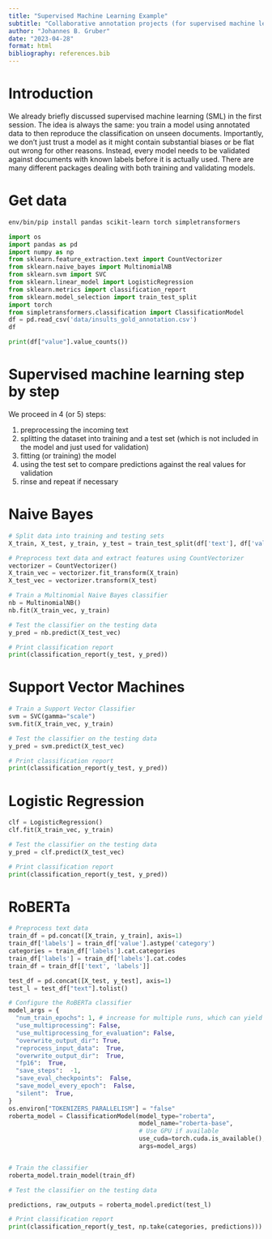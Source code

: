 ```yaml
---
title: "Supervised Machine Learning Example"
subtitle: "Collaborative annotation projects (for supervised machine learning) with *annotinder*"
author: "Johannes B. Gruber"
date: "2023-04-28"
format: html
bibliography: references.bib
---
```


# Introduction

We already briefly discussed supervised machine learning (SML) in the first session.
The idea is always the same: you train a model using annotated data to then reproduce the classification on unseen documents.
Importantly, we don't just trust a model as it might contain substantial biases or be flat out wrong for other reasons.
Instead, every model needs to be validated against documents with known labels before it is actually used.
There are many different packages dealing with both training and validating models.


# Get data

```bash
env/bin/pip install pandas scikit-learn torch simpletransformers
```


```python
import os
import pandas as pd
import numpy as np
from sklearn.feature_extraction.text import CountVectorizer
from sklearn.naive_bayes import MultinomialNB
from sklearn.svm import SVC
from sklearn.linear_model import LogisticRegression
from sklearn.metrics import classification_report
from sklearn.model_selection import train_test_split
import torch
from simpletransformers.classification import ClassificationModel
df = pd.read_csv('data/insults_gold_annotation.csv')
df
```

```python
print(df["value"].value_counts())
```

# Supervised machine learning step by step

We proceed in 4 (or 5) steps:

1. preprocessing the incoming text
2. splitting the dataset into training and a test set (which is not included in the model and just used for validation)
3. fitting (or training) the model 
4. using the test set to compare predictions against the real values for validation
5. rinse and repeat if necessary

# Naive Bayes

```python
# Split data into training and testing sets
X_train, X_test, y_train, y_test = train_test_split(df['text'], df['value'], test_size=0.2, random_state=42)

# Preprocess text data and extract features using CountVectorizer
vectorizer = CountVectorizer()
X_train_vec = vectorizer.fit_transform(X_train)
X_test_vec = vectorizer.transform(X_test)

# Train a Multinomial Naive Bayes classifier
nb = MultinomialNB()
nb.fit(X_train_vec, y_train)

# Test the classifier on the testing data
y_pred = nb.predict(X_test_vec)

# Print classification report
print(classification_report(y_test, y_pred))
```

# Support Vector Machines

```python
# Train a Support Vector Classifier
svm = SVC(gamma="scale")
svm.fit(X_train_vec, y_train)

# Test the classifier on the testing data
y_pred = svm.predict(X_test_vec)

# Print classification report
print(classification_report(y_test, y_pred))
```

# Logistic Regression

```python
clf = LogisticRegression()
clf.fit(X_train_vec, y_train)

# Test the classifier on the testing data
y_pred = clf.predict(X_test_vec)

# Print classification report
print(classification_report(y_test, y_pred))
```

# RoBERTa

```python
# Preprocess text data
train_df = pd.concat([X_train, y_train], axis=1)
train_df['labels'] = train_df['value'].astype('category')
categories = train_df['labels'].cat.categories
train_df['labels'] = train_df['labels'].cat.codes
train_df = train_df[['text', 'labels']]

test_df = pd.concat([X_test, y_test], axis=1)
test_l = test_df["text"].tolist()

# Configure the RoBERTa classifier
model_args = {
  "num_train_epochs": 1, # increase for multiple runs, which can yield better performance (but is slower)
  "use_multiprocessing": False,
  "use_multiprocessing_for_evaluation": False,
  "overwrite_output_dir": True,
  "reprocess_input_data":  True,
  "overwrite_output_dir":  True,
  "fp16":  True,
  "save_steps":  -1,
  "save_eval_checkpoints":  False,
  "save_model_every_epoch":  False,
  "silent":  True,
}
os.environ["TOKENIZERS_PARALLELISM"] = "false"
roberta_model = ClassificationModel(model_type="roberta",
                                    model_name="roberta-base",
                                    # Use GPU if available
                                    use_cuda=torch.cuda.is_available(),
                                    args=model_args)


# Train the classifier
roberta_model.train_model(train_df)

# Test the classifier on the testing data

predictions, raw_outputs = roberta_model.predict(test_l)

# Print classification report
print(classification_report(y_test, np.take(categories, predictions)))
```


